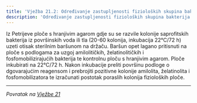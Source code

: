 ```yaml
---
title: 'Vježba 21.2: Određivanje zastupljenosti fizioloških skupina bakterija među populacijom ukupnih saprofita'
description: 'Određivanje zastupljenosti fizioloških skupina bakterija među populacijom ukupnih saprofita'
---
```


Iz Petrijeve ploče s hranjivim agarom gdje su se razvile kolonije saprofitskih 
bakterija iz površinskih voda ili tla (20-60 kolonija, inkubacija
22°C/72 h) uzeti otisak sterilnim baršunom na držaču. Baršun opet lagano
 pritisnuti na ploče s podlogama za uzgoj amilolitičkih, želatinolitičkih
i fosfomobilizirajućih bakterija te kontrolnu ploču s hranjivim agarom.
 Ploče inkubirati na 22°C/72 h. Nakon inkubacije preliti površinu podloge
o dgovarajućim reagensom i prebrojiti pozitivne kolonije amilolita,
želatinolita i fosfomobilizatora te izračunati postotak poraslih kolonija
fizioloških  ploče.

---

*Povratak na [Vježbe 21](/poglavlje-21/vjezba-21)*



